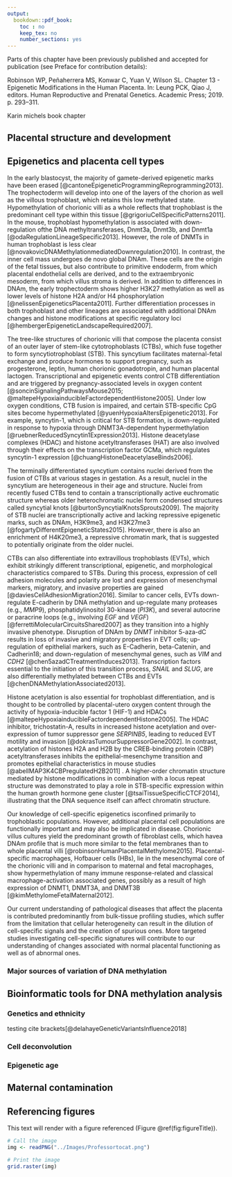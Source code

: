 ```yaml
---
output:
  bookdown::pdf_book:
    toc : no
    keep_tex: no
    number_sections: yes
---
```


<!-- This section is mandatory! -->

Parts of this chapter have been previously published and accepted for publication (see Preface for contribution details):

Robinson WP, Peñaherrera MS, Konwar C, Yuan V, Wilson SL. Chapter 13 - Epigenetic Modifications in the Human Placenta. In: Leung PCK, Qiao J, editors. Human Reproductive and Prenatal Genetics. Academic Press; 2019. p. 293--311.

Karin michels book chapter

## Placental structure and development

## Epigenetics and placenta cell types

  In the early blastocyst, the majority of gamete-derived epigenetic marks
have been erased [@cantoneEpigeneticProgrammingReprogramming2013]. The
trophectoderm will develop into one of the layers of the chorion as well as
the villous trophoblast, which retains this low methylated state.
Hypomethylation of chorionic villi as a whole reflects that trophoblast is
the predominant cell type within this tissue [@grigoriuCellSpecificPatterns2011]. In the mouse, trophoblast
hypomethylation is associated with down-regulation ofthe DNA methyltransferases, Dnmt3a, Dnmt3b, and Dnmt1a [@odaRegulationLineageSpecific2013]. However, the role of DNMTs in human trophoblast is less clear [@novakovicDNAMethylationmediatedDownregulation2010]. In contrast, the inner cell mass undergoes de novo global DNAm. These cells are the origin of the fetal tissues, but also contribute to primitive endoderm, from which placental endothelial cells are derived, and to the extraembryonic mesoderm, from which villus stroma is derived. In addition to differences in DNAm, the early trophectoderm shows higher H3K27 methylation as well as lower levels of histone H2A and/or H4 phosphorylation [@nelissenEpigeneticsPlacenta2011]. Further differentiation processes in both trophoblast and other lineages are associated with additional DNAm changes and histone modifications at specific regulatory loci [@hembergerEpigeneticLandscapeRequired2007].

The tree-like structures of chorionic villi that compose the placenta consist of an outer layer of stem-like cytotrophoblasts (CTBs), which fuse together to form syncytiotrophoblast (STB). This syncytium facilitates maternal-fetal exchange and produce hormones to support pregnancy, such as progesterone, leptin, human chorionic gonadotropin, and human placental lactogen. Transcriptional and epigenetic events control CTB differentiation and are triggered by pregnancy-associated levels in oxygen content [@soncinSignalingPathwaysMouse2015; @maltepeHypoxiainducibleFactordependentHistone2005]. Under low oxygen conditions, CTB fusion is impaired, and certain STB-specific CpG sites become hypermethylated [@yuenHypoxiaAltersEpigenetic2013]. For example, syncytin-1, which is critical for STB formation, is down-regulated in response to hypoxia through DNMT3A-dependent hypermethylation [@ruebnerReducedSyncytin1Expression2013]. Histone deacetylase complexes (HDAC) and histone acetyltransferases (HAT) are also involved through their effects on the transcription factor GCMa, which regulates syncytin-1 expression [@chuangHistoneDeacetylaseBinds2006].

The terminally differentiated syncytium contains nuclei derived from the fusion of CTBs at various stages in gestation. As a result, nuclei in the syncytium are heterogeneous in their age and structure. Nuclei from recently fused CTBs tend to contain a transcriptionally active euchromatic structure whereas older heterochromatic nuclei form condensed structures called syncytial knots [@burtonSyncytialKnotsSprouts2009]. The majority of STB nuclei are transcriptionally active and lacking repressive epigenetic marks, such as DNAm, H3K9me3, and H3K27me3 [@fogartyDifferentEpigeneticStates2015]. However, there is also an enrichment of H4K20me3, a repressive chromatin mark, that is suggested to potentially originate from the older nuclei.

CTBs can also differentiate into extravillous trophoblasts (EVTs), which exhibit strikingly different transcriptional, epigenetic, and morphological characteristics compared to STBs. During this process, expression of cell adhesion molecules and polarity are lost and expression of mesenchymal markers, migratory, and invasive properties are gained [@daviesCellAdhesionMigration2016]. Similar to cancer cells, EVTs down-regulate E-cadherin by DNA methylation and up-regulate many proteases (e.g., *MMP9*), phosphatidylinositol 30-kinase (*PI3K*), and several autocrine or paracrine loops (e.g., involving *EGF* and *VEGF*) [@ferrettiMolecularCircuitsShared2007] as they transition into a highly invasive phenotype. Disruption of DNAm by *DNMT* inhibitor 5-aza-dC results in loss of invasive and migratory properties in EVT cells; up-regulation of epithelial markers, such as E-Cadherin, beta-Catenin, and Cadherin18; and down-regulation of mesenchymal genes, such as *VIM* and *CDH2* [@chen5azadCTreatmentInduces2013]. Transcription factors essential to the initiation of this transition process, *SNAIL* and *SLUG*, are also differentially methylated between CTBs and EVTs [@chenDNAMethylationAssociated2013].

Histone acetylation is also essential for trophoblast differentiation, and is thought to be controlled by placental-utero oxygen content through the activity of hypoxia-inducible factor 1 (HIF-1) and HDACs [@maltepeHypoxiainducibleFactordependentHistone2005]. The HDAC inhibitor, trichostatin-A, results in increased histone acetylation and over-expression of tumor suppressor gene *SERPINB5*, leading to reduced EVT motility and invasion [@dokrasTumourSuppressorGene2002]. In contrast, acetylation of histones H2A and H2B by the CREB-binding protein (CBP) acetyltransferases inhibits the epithelial-mesenchyme transition and promotes epithelial characteristics in mouse studies [@abellMAP3K4CBPregulatedH2B2011] . A higher-order chromatin structure mediated by histone modifications in combination with a locus repeat structure was demonstrated to play a role in STB-specific expression within the human growth hormone gene cluster [@tsaiTissueSpecificCTCF2014], illustrating that the DNA sequence itself can affect chromatin structure.

Our knowledge of cell-specific epigenetics isconfined primarily to trophoblastic populations. However, additional placental cell populations are functionally important and may also be implicated in disease. Chorionic villus cultures yield the predominant growth of fibroblast cells, which havea DNAm profile that is much more similar to the fetal membranes than to whole placental villi [@robinsonHumanPlacentalMethylome2015]. Placental-specific macrophages, Hofbauer cells (HBs), lie in the mesenchymal core of the chorionic villi and in comparison to maternal and fetal macrophages, show hypermethylation of many immune response-related and classical macrophage-activation associated genes, possibly as a result of high expression of DNMT1, DNMT3A, and DNMT3B [@kimMethylomeFetalMaternal2012].

Our current understanding of pathological diseases that affect the placenta is contributed predominantly from bulk-tissue profiling studies, which suffer from the limitation that cellular heterogeneity can result in the dilution of cell-specific signals and the creation of spurious ones. More targeted studies investigating cell-specific signatures will contribute to our understanding of changes associated with normal placental functioning as well as of abnormal ones.

### Major sources of variation of DNA methylation

## Bioinformatic tools for DNA methylation analysis

### Genetics and ethnicity

testing cite brackets[@delahayeGeneticVariantsInfluence2018]

### Cell deconvolution

### Epigenetic age

## Maternal contamination

## Referencing figures

This text will render with a figure referenced (Figure \@ref(fig:figureTitle)).

```r

# Call the image
img <- readPNG("../Images/Professortocat.png")

# Print the image
grid.raster(img)
```
